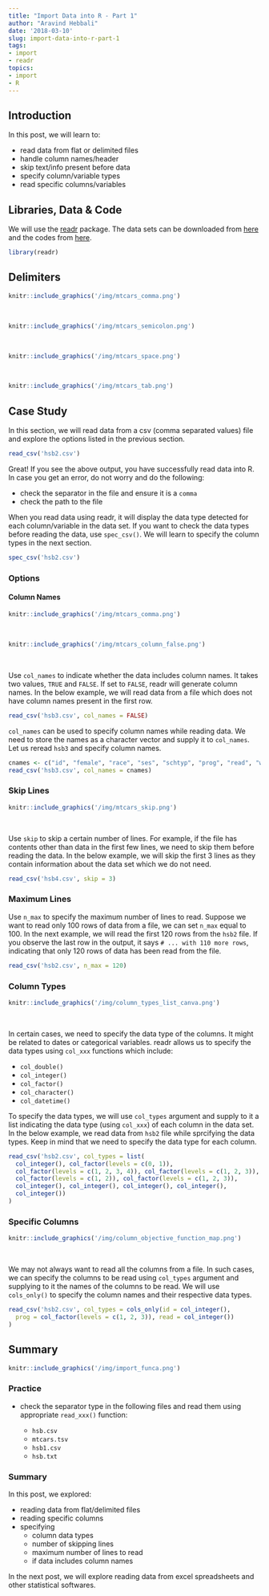 ```yaml
---
title: "Import Data into R - Part 1"
author: "Aravind Hebbali"
date: '2018-03-10'
slug: import-data-into-r-part-1
tags:
- import
- readr
topics:
- import
- R
---
```


## Introduction

In this post, we will learn to:

- read data from flat or delimited files
- handle column names/header
- skip text/info present before data
- specify column/variable types
- read specific columns/variables

## Libraries, Data & Code

We will use the [readr](http://readr.tidyverse.org/index.html) package. The data sets can be downloaded from [here](https://github.com/rsquaredacademy/datasets) and the codes from [here](https://gist.github.com/aravindhebbali/ade2338fd725438f57345e6bd0bccfac).

```r
library(readr)
```

## Delimiters

```r
knitr::include_graphics('/img/mtcars_comma.png')
```

<br>

```r
knitr::include_graphics('/img/mtcars_semicolon.png')
```

<br>

```r
knitr::include_graphics('/img/mtcars_space.png')
```

<br>

```r
knitr::include_graphics('/img/mtcars_tab.png')
```

## Case Study

In this section, we will read data from a csv (comma separated values) file and explore the options listed in the previous section.   

```r
read_csv('hsb2.csv')
```

Great! If you see the above output, you have successfully read data into R. In case you get an error, do not worry and do the following:

- check the separator in the file and ensure it is a `comma`
- check the path to the file

When you read data using readr, it will display the data type detected for each column/variable in the data set. If you want to check the data types before reading the data, use `spec_csv()`. We will learn to specify the column types in the next section.

```r
spec_csv('hsb2.csv')
```

### Options

#### Column Names

```r
knitr::include_graphics('/img/mtcars_comma.png')
```

<br>

```r
knitr::include_graphics('/img/mtcars_column_false.png')
```

<br>

Use `col_names` to indicate whether the data includes column names. It takes two values, `TRUE` and `FALSE`. If set to `FALSE`, readr will generate column names. In the below example, we will read data from a file which does not have column names present in the first row.

```r
read_csv('hsb3.csv', col_names = FALSE)
```

`col_names` can be used to specify column names while reading data. We need to store the names as a character vector and supply it to `col_names`. Let us reread `hsb3` and specify column names.

```r
cnames <- c("id", "female", "race", "ses", "schtyp", "prog", "read", "write", "math", "science", "socst")
read_csv('hsb3.csv', col_names = cnames)
```


### Skip Lines

```r
knitr::include_graphics('/img/mtcars_skip.png')
```

<br>

Use `skip` to skip a certain number of lines. For example, if the file has contents other than data in the first few lines, we need to skip them before reading the data. In the below example, we will skip the first 3 lines as they contain information about the data set which we do not need.

```r
read_csv('hsb4.csv', skip = 3)
```

### Maximum Lines 

Use `n_max` to specify the maximum number of lines to read. Suppose we want to read only 100 rows of data from a file, we can set `n_max` equal to 100. In the next example, we will read the first 120 rows from the `hsb2` file. If you observe the last row in the output, it says `# ... with 110 more rows`, indicating that only 120 rows of data has been read from the file.

```r
read_csv('hsb2.csv', n_max = 120)
```

### Column Types

```r
knitr::include_graphics('/img/column_types_list_canva.png')
```

<br>

In certain cases, we need to specify the data type of the columns. It might be related to dates or categorical variables. readr allows us to specify the data types using `col_xxx` functions which include:

- `col_double()`
- `col_integer()`
- `col_factor()`
- `col_character()`
- `col_datetime()`


To specify the data types, we will use `col_types` argument and supply to it a list indicating the data type (using `col_xxx`) of each column in the data set. In the below example, we read data from `hsb2` file while sprcifying the data types. Keep in mind that we need to specify the data type for each column. 

```r
read_csv('hsb2.csv', col_types = list(
  col_integer(), col_factor(levels = c(0, 1)), 
  col_factor(levels = c(1, 2, 3, 4)), col_factor(levels = c(1, 2, 3)), 
  col_factor(levels = c(1, 2)), col_factor(levels = c(1, 2, 3)),
  col_integer(), col_integer(), col_integer(), col_integer(),
  col_integer())            
)
```

### Specific Columns

```r
knitr::include_graphics('/img/column_objective_function_map.png')
```

<br>

We may not always want to read all the columns from a file. In such cases, we can specify the columns to be read using `col_types` argument and supplying to it the names of the columns to be read. We will use `cols_only()` to specify the column names and their respective data types.

```r
read_csv('hsb2.csv', col_types = cols_only(id = col_integer(),
  prog = col_factor(levels = c(1, 2, 3)), read = col_integer())
)
```

## Summary

```r
knitr::include_graphics('/img/import_funca.png')
```

### Practice 

- check the separator type in the following files and read them using appropriate `read_xxx()` function:

    - `hsb.csv`
    - `mtcars.tsv`
    - `hsb1.csv`
    - `hsb.txt`

### Summary

In this post, we explored:

- reading data from flat/delimited files
- reading specific columns
- specifying 
    - column data types
    - number of skipping lines
    - maximum number of lines to read
    - if data includes column names
    
In the next post, we will explore reading data from excel spreadsheets
and other statistical softwares.    
                                                                                

